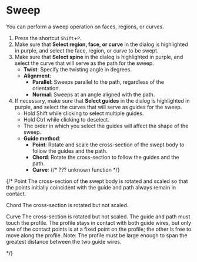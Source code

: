

# Sweep

You can perform a sweep operation on faces, regions, or curves.

<KinouGaiyou shortcut="Shift+P" command="Sweep" button="" />

1. Press the shortcut `Shift`+`P`.
2. Make sure that **Select region, face, or curve** in the dialog is highlighted in purple, and select the face, region, or curve to be swept.
3. Make sure that **Select spine** in the dialog is highlighted in purple, and select the curve that will serve as the path for the sweep.
   - **Twist**: Specify the twisting angle in degrees.
   - **Alignment**:
     - **Parallel**: Sweeps parallel to the path, regardless of the orientation.
     - **Normal**: Sweeps at an angle aligned with the path.
4. If necessary, make sure that **Select guides** in the dialog is highlighted in purple, and select the curves that will serve as guides for the sweep.
   - Hold Shift while clicking to select multiple guides.
   - Hold Ctrl while clicking to deselect.
   - The order in which you select the guides will affect the shape of the sweep.
   - **Guide method**:
     - **Point**: Rotate and scale the cross-section of the swept body to follow the guides and the path.
     - **Chord**: Rotate the cross-section to follow the guides and the path.
     - **Curve**: {/* ??? unknown function */}

{/*
Point
The cross-section of the swept body is rotated and scaled so that the points initially coincident with the guide and path always remain in contact.

Chord
The cross-section is rotated but not scaled.

Curve
The cross-section is rotated but not scaled. The guide and path must touch the profile. The profile stays in contact with both guide wires, but only one of the contact points is at a fixed
point on the profile; the other is free to move along the profile.
Note: The profile must be large enough to span the greatest distance between the two guide wires.

*/}
